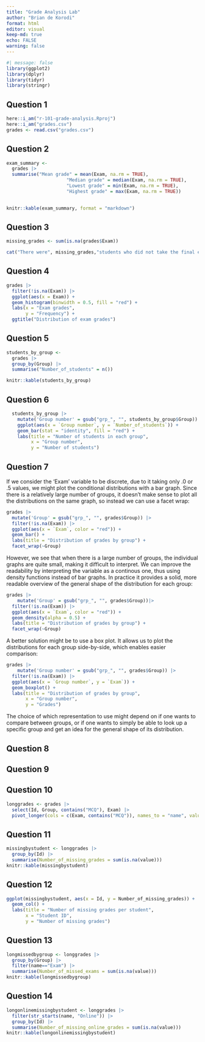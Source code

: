 ```yaml
---
title: "Grade Analysis Lab"
author: "Brian de Korodi"
format: html
editor: visual
keep-md: true
echo: FALSE
warning: false
---
```


```r
#| message: false
library(ggplot2)
library(dplyr)
library(tidyr)
library(stringr)
```

## Question 1

```r
here::i_am("r-101-grade-analysis.Rproj")
here::i_am("grades.csv")
grades <- read.csv("grades.csv")
```

## Question 2

```r
exam_summary <-
  grades |>
  summarise("Mean grade" = mean(Exam, na.rm = TRUE),
                      "Median grade" = median(Exam, na.rm = TRUE),
                      "Lowest grade" = min(Exam, na.rm = TRUE),
                      "Highest grade" = max(Exam, na.rm = TRUE))
  
```

```r
knitr::kable(exam_summary, format = "markdown")
```

## Question 3

```r
missing_grades <- sum(is.na(grades$Exam))
```

```r
cat("There were", missing_grades,"students who did not take the final exam.")
```

## Question 4

```r
grades |>
  filter(!is.na(Exam)) |>
  ggplot(aes(x = Exam)) +
  geom_histogram(binwidth = 0.5, fill = "red") +
  labs(x = "Exam grades",
       y = "Frequency") +
  ggtitle("Distribution of exam grades")
```

## Question 5

```r
students_by_group <- 
  grades |>
  group_by(Group) |>
  summarise("Number_of_students" = n())
```

```r
knitr::kable(students_by_group)
```

## Question 6

```r
  students_by_group |>
    mutate('Group number' = gsub("grp_", "", students_by_group$Group)) |>
    ggplot(aes(x = `Group number`, y = `Number_of_students`)) +
    geom_bar(stat = "identity", fill = "red") +
    labs(title = "Number of students in each group",
         x = "Group number",
         y = "Number of students") 
```

## Question 7

If we consider the 'Exam' variable to be discrete, due to it taking only .0 or .5 values, we might plot the conditional distributions with a bar graph. Since there is a relatively large number of groups, it doesn't make sense to plot all the distributions on the same graph, so instead we can use a facet wrap:

```r
grades |>
  mutate('Group' = gsub("grp_", "", grades$Group)) |>
  filter(!is.na(Exam)) |>
  ggplot(aes(x = `Exam`, color = "red")) + 
  geom_bar() +
  labs(title = "Distribution of grades by group") +
  facet_wrap(~Group)
```

However, we see that when there is a large number of groups, the individual graphs are quite small, making it difficult to interpret. We can improve the readability by interpreting the variable as a continous one, thus using density functions instead of bar graphs. In practice it provides a solid, more readable overview of the general shape of the distribution for each group:

```r
grades |>
    mutate('Group' = gsub("grp_", "", grades$Group))|>
  filter(!is.na(Exam)) |>
  ggplot(aes(x = `Exam`, color = "red")) + 
  geom_density(alpha = 0.5) +
  labs(title = "Distribution of grades by group") +
  facet_wrap(~Group)
```

A better solution might be to use a box plot. It allows us to plot the distributions for each group side-by-side, which enables easier comparison:

```r
grades |>
    mutate('Group number' = gsub("grp_", "", grades$Group)) |>
  filter(!is.na(Exam)) |>
  ggplot(aes(x = `Group number`, y = `Exam`)) +
  geom_boxplot() +
  labs(title = "Distribution of grades by group",
       x = "Group number",
       y = "Grades")
```

The choice of which representation to use might depend on if one wants to compare between groups, or if one wants to simply be able to look up a specific group and get an idea for the general shape of its distribution.

## Question 8

## Question 9

## Question 10

```r
longgrades <- grades |>
  select(Id, Group, contains("MCQ"), Exam) |>
  pivot_longer(cols = c(Exam, contains("MCQ")), names_to = "name", values_to = "value")
```

## Question 11

```r
missingbystudent <- longgrades |>
  group_by(Id) |>
  summarise(Number_of_missing_grades = sum(is.na(value)))
knitr::kable(missingbystudent)
```

## Question 12

```r
ggplot(missingbystudent, aes(x = Id, y = Number_of_missing_grades)) +
  geom_col() +
  labs(title = "Number of missing grades per student",
       x = "Student ID", 
       y = "Number of missing grades")
```

## Question 13

```r
longmissedbygroup <- longgrades |>
  group_by(Group) |>
  filter(name=="Exam") |>
  summarise(Number_of_missed_exams = sum(is.na(value)))
knitr::kable(longmissedbygroup)
```

## Question 14

```r
longonlinemissingbystudent <- longgrades |>
  filter(str_starts(name, "Online")) |>  
  group_by(Id) |>
  summarise(Number_of_missing_online_grades = sum(is.na(value)))
knitr::kable(longonlinemissingbystudent)
```
